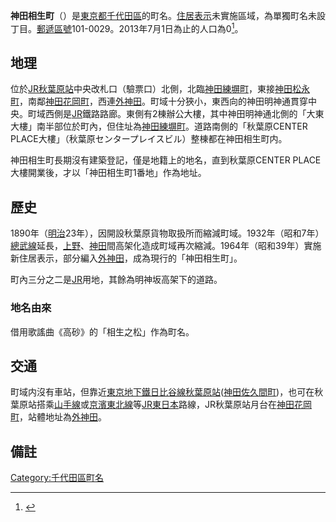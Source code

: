{{pathnav|日本|東京都|千代田區|frame=1}}
{{Infobox Settlement
|official_name = 神田相生町
|native_name =
|settlement_type = [[町|町]]
|image_skyline =
|imagesize =
|image_caption =
|image_flag =
|image_seal =
| image_map =
| map_caption =
|subdivision_type = [[國家|國家]]
|subdivision_name = [[File:Flag_of_Japan.svg|border]] [[日本|日本]]
|subdivision_type1 = [[都道府縣|都道府縣]]
|subdivision_name1 = [[File:Flag_of_Tokyo_Prefecture.svg|25px]] [[東京都|東京都]]
|subdivision_type2 = [[東京都區部|特別區]]
|subdivision_name2 = [[File:Flag_of_Chiyoda,_Tokyo.svg|25px]] [[千代田區|千代田區]]
|established_title =
|established_date =
|government_type =
|leader_title =
|leader_name =
|area_magnitude =
|area_total_sq_mi =
|area_total_km2 =
|area_land_sq_mi =
|area_land_km2 =
|area_urban_sq_mi =
|area_urban_km2 =
|area_metro_km2 =
|area_metro_sq_mi =
|population_as_of= 2013年（平成25年）7月1日
|population_footnotes =
|population_total = 0
|population_urban =
|population_metro =
|population_density_sq_mi =
|population_density_km2 =
| timezone = [[日本標準時間|JST]]
| utc_offset = +9
|timezone_DST =
|utc_offset_DST =
|latd=|latm=|lats=|latNS=
|longd=|longm=|longs=|longEW=
|elevation_footnotes=
|elevation_m =
|elevation_ft =
|postal_code_type = [[郵遞區號|郵遞區號]]
|postal_code = 101-0029
|area_code =
|website =
|footnotes =
}}
'''神田相生町'''（{{jpn|j=神田相生町|hg=かんだあいおいちょう|rm=Kanda-aioichō|f=y}}）是[[東京都|東京都]][[千代田區|千代田區]]的町名。[[住居表示|住居表示]]未實施區域，為單獨町名未設丁目。[[郵遞區號|郵遞區號]]101-0029。2013年7月1日為止的人口為0<ref>{{Cite web |url=http://www.city.chiyoda.lg.jp/koho/kuse/gaiyo/toke/cho-setai/cho-setaih2507.html |title=町丁別世帯数および人口（住民基本台帳）：平成25年7月1日現在-千代田区総合ホームページ |access-date=2013-08-01 |archive-date=2013-10-23 |archive-url=https://web.archive.org/web/20131023173846/http://www.city.chiyoda.lg.jp/koho/kuse/gaiyo/toke/cho-setai/cho-setaih2507.html |dead-url=yes }}</ref>。

==地理==
位於[[東日本旅客鐵道|JR]][[秋葉原站|秋葉原站]]中央改札口（驗票口）北側，北臨[[神田練塀町|神田練塀町]]，東接[[神田松永町|神田松永町]]，南鄰[[神田花岡町|神田花岡町]]，西連[[外神田|外神田]]。町域十分狹小，東西向的神田明神通貫穿中央。町域西側是[[東日本旅客鐵道|JR]]鐵路路廊。東側有2棟辦公大樓，其中神田明神通北側的「大東大樓」南半部位於町內，但住址為[[神田練塀町|神田練塀町]]。道路南側的「秋葉原CENTER PLACE大樓」（秋葉原センタープレイスビル）整棟都在神田相生町内。

神田相生町長期沒有建築登記，僅是地籍上的地名，直到秋葉原CENTER PLACE大樓開業後，才以「神田相生町1番地」作為地址。

== 歷史 ==
1890年（[[明治|明治]]23年），因開設秋葉原貨物取扱所而縮減町域。1932年（昭和7年）[[總武線|總武線]]延長，[[上野站|上野]]、[[神田站_(東京都)|神田]]間高架化造成町域再次縮減。1964年（昭和39年）實施新住居表示，部分編入[[外神田|外神田]]，成為現行的「神田相生町」。

町內三分之二是[[東日本旅客鐵道|JR]]用地，其餘為明神坂高架下的道路。
=== 地名由來 ===
借用歌謠曲《高砂》的「相生之松」作為町名。

==交通==
町域内沒有車站，但靠近[[東京地下鐵日比谷線|東京地下鐵日比谷線]][[秋葉原站|秋葉原站]]([[神田佐久間町|神田佐久間町]])，也可在秋葉原站搭乘[[山手線|山手線]]或[[京濱東北線|京濱東北線]]等[[東日本旅客鐵道|JR東日本]]路線，JR秋葉原站月台在[[神田花岡町|神田花岡町]]，站體地址為[[外神田|外神田]]。

== 備註 ==
{{reflist}}

{{千代田區的町名}}
{{DEFAULTSORT:Kanda-Aioicho}}
[[Category:千代田區町名|Category:千代田區町名]]